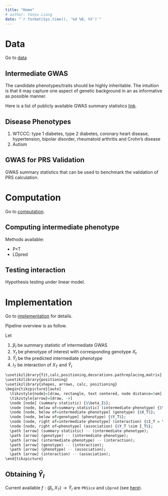 ```yaml
---
title: "Home"
# author: Yanyu Liang
date: "`r format(Sys.time(), '%d %B, %Y')`"
---
```


# Data

Go to [data](data.html)

## Intermediate GWAS

The candidate phenotypes/traits should be highly inheritable. The intuition is that it may capture one aspect of genetic background in an as informative as possible manner.

Here is a list of publicly available GWAS summary statistics [link](https://www.ebi.ac.uk/gwas/downloads/summary-statistics).

## Disease Phenotypes

1. WTCCC: type 1 diabetes, type 2 diabetes, coronary heart disease, hypertension, bipolar disorder, rheumatoid arthritis and Crohn's disease
2. Autism

## GWAS for PRS Validation

GWAS summary statistics that can be used to benchmark the validation of PRS calculation.

# Computation

Go to [computation](computation.html).

## Computing intermediate phenotype

Methods available:

* P+T
* LDpred
  
## Testing interaction

Hypothesis testing under linear model.

# Implementation

Go to [implementation](implementation.html) for details.

Pipeline overview is as follow.

Let

1. $\beta_I$ be summary statistic of intermediate GWAS
2. $Y_t$ be phenotype of interest with corresponding genotype $X_t$
3. $\hat{Y}_I$ be the predicted intermediate phenotype
4. $I_T$ be interaction of $X_T$ and $\hat{Y}_I$

```r
\usetikzlibrary{fit,calc,positioning,decorations.pathreplacing,matrix}
\usetikzlibrary{positioning}
\usetikzlibrary{shapes, arrows, calc, positioning}
\begin{tikzpicture}[auto]
  \tikzstyle{node}=[draw, rectangle, text centered, node distance=5em]
  \tikzstyle{arrow}=[draw, ->]
  \node [node] (summary-statistic) {$\beta_I$};
  \node [node, below of=summary-statistic] (intermediate-phenotype) {$\hat{Y}_I$};
  \node [node, below of=intermediate-phenotype] (genotype) {$X_T$};
  \node [node, below of=genotype] (phenotype) {$Y_T$};
  \node [node, right of=intermediate-phenotype] (interaction) {$I_T = \hat{Y}_I \cdot X_T$};
  \node [node, right of=phenotype] (association) {$Y_T \sim I_T$};
  \path [arrow] (summary-statistic) -- (intermediate-phenotype);
  \path [arrow] (genotype) -- (intermediate-phenotype);
  \path [arrow] (intermediate-phenotype) -- (interaction);
  \path [arrow] (genotype) -- (interaction);
  \path [arrow] (phenotype) -- (association);
  \path [arrow] (interaction) -- (association);
\end{tikzpicture}
```

## Obtaining $\hat{Y}_I$

Current available $f: (\beta_I, X_T) \rightarrow \hat{Y}_I$ are `PRSice` and `LDpred` (see [here](computation.html#1_computing_intermediate_phenotype)). 


